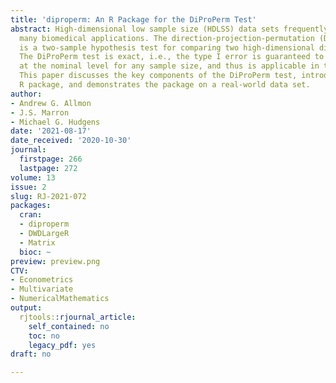 ```yaml
---
title: 'diproperm: An R Package for the DiProPerm Test'
abstract: High-dimensional low sample size (HDLSS) data sets frequently emerge in
  many biomedical applications. The direction-projection-permutation (DiProPerm) test
  is a two-sample hypothesis test for comparing two high-dimensional distributions.
  The DiProPerm test is exact, i.e., the type I error is guaranteed to be controlled
  at the nominal level for any sample size, and thus is applicable in the HDLSS setting.
  This paper discusses the key components of the DiProPerm test, introduces the diproperm
  R package, and demonstrates the package on a real-world data set.
author:
- Andrew G. Allmon
- J.S. Marron
- Michael G. Hudgens
date: '2021-08-17'
date_received: '2020-10-30'
journal:
  firstpage: 266
  lastpage: 272
volume: 13
issue: 2
slug: RJ-2021-072
packages:
  cran:
  - diproperm
  - DWDLargeR
  - Matrix
  bioc: ~
preview: preview.png
CTV:
- Econometrics
- Multivariate
- NumericalMathematics
output:
  rjtools::rjournal_article:
    self_contained: no
    toc: no
    legacy_pdf: yes
draft: no

---
```

